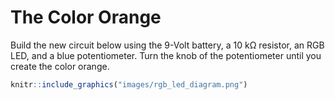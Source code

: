 # The Color Orange

Build the new circuit below using the 9-Volt battery, a 10 kΩ resistor, an RGB LED, and a blue potentiometer. Turn the knob of the potentiometer until you create the color orange.

```r
knitr::include_graphics("images/rgb_led_diagram.png")
```
